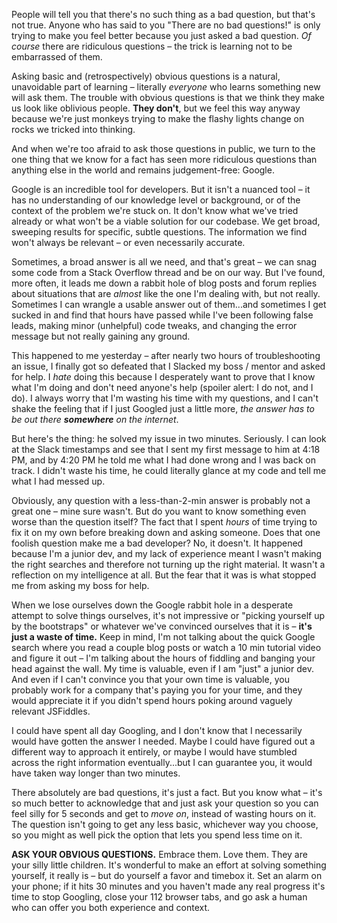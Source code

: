 People will tell you that there's no such thing as a bad question, but that's not true. Anyone who has said to you "There are no bad questions!" is only trying to make you feel better because you just asked a bad question. *Of course* there are ridiculous questions – the trick is learning not to be embarrassed of them.

Asking basic and (retrospectively) obvious questions is a natural, unavoidable part of learning – literally *everyone* who learns something new will ask them. The trouble with obvious questions is that we think they make us look like oblivious people. **They don't**, but we feel this way anyway because we're just monkeys trying to make the flashy lights change on rocks we tricked into thinking. 

And when we're too afraid to ask those questions in public, we turn to the one thing that we know for a fact has seen more ridiculous questions than anything else in the world and remains judgement-free: Google. 

Google is an incredible tool for developers. But it isn't a nuanced tool – it has no understanding of our knowledge level or background, or of the context of the problem we're stuck on. It don't know what we've tried already or what won't be a viable solution for our codebase. We get broad, sweeping results for specific, subtle questions. The information we find won't always be relevant – or even necessarily accurate. 

Sometimes, a broad answer is all we need, and that's great – we can snag some code from a Stack Overflow thread and be on our way. But I've found, more often, it leads me down a rabbit hole of blog posts and forum replies about situations that are *almost* like the one I'm dealing with, but not really. Sometimes I can wrangle a usable answer out of them...and sometimes I get sucked in and find that hours have passed while I've been following false leads, making minor (unhelpful) code tweaks, and changing the error message but not really gaining any ground. 

This happened to me yesterday – after nearly two hours of troubleshooting an issue, I finally got so defeated that I Slacked my boss / mentor and asked for help. I *hate* doing this because I desperately want to prove that I know what I'm doing and don't need anyone's help (spoiler alert: I do not, and I do). I always worry that I'm wasting his time with my questions, and I can't shake the feeling that if I just Googled just a little more, *the answer has to be out there **somewhere** on the internet*. 

But here's the thing: he solved my issue in two minutes. Seriously. I can look at the Slack timestamps and see that I sent my first message to him at 4:18 PM, and by 4:20 PM he told me what I had done wrong and I was back on track. I didn't waste his time, he could literally glance at my code and tell me what I had messed up. 

Obviously, any question with a less-than-2-min answer is probably not a great one – mine sure wasn't. But do you want to know something even worse than the question itself? The fact that I spent *hours* of time trying to fix it on my own before breaking down and asking someone. Does that one foolish question make me a bad developer? No, it doesn't. It happened because I'm a junior dev, and my lack of experience meant I wasn't making the right searches and therefore not turning up the right material. It wasn't a reflection on my intelligence at all. But the fear that it was is what stopped me from asking my boss for help. 

When we lose ourselves down the Google rabbit hole in a desperate attempt to solve things ourselves, it's not impressive or "picking yourself up by the bootstraps" or whatever we've convinced ourselves that it is – **it's just a waste of time.** Keep in mind, I'm not talking about the quick Google search where you read a couple blog posts or watch a 10 min tutorial video and figure it out – I'm talking about the hours of fiddling and banging your head against the wall. My time is valuable, even if I am "just" a junior dev. And even if I can't convince you that your own time is valuable, you probably work for a company that's paying you for your time, and they would appreciate it if you didn't spend hours poking around vaguely relevant JSFiddles. 

I could have spent all day Googling, and I don't know that I necessarily would have gotten the answer I needed. Maybe I could have figured out a different way to approach it entirely, or maybe I would have stumbled across the right information eventually...but I can guarantee you, it would have taken way longer than two minutes. 

There absolutely are bad questions, it's just a fact. But you know what – it's so much better to acknowledge that and just ask your question so you can feel silly for 5 seconds and get to *move on*, instead of wasting hours on it. The question isn't going to get any less basic, whichever way you choose, so you might as well pick the option that lets you spend less time on it. 

**ASK YOUR OBVIOUS QUESTIONS.** Embrace them. Love them. They are your silly little children. It's wonderful to make an effort at solving something yourself, it really is – but do yourself a favor and timebox it. Set an alarm on your phone; if it hits 30 minutes and you haven't made any real progress it's time to stop Googling, close your 112 browser tabs, and go ask a human who can offer you both experience and context.
